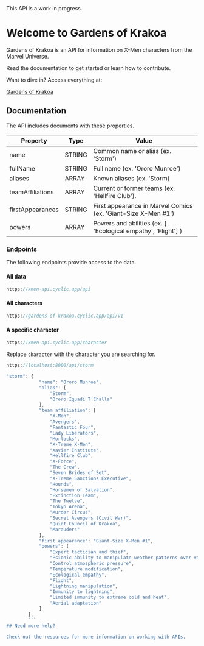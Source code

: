  
<Callout type="warning" emoji="⚠️">
  This API is a work in progress. 
</Callout>

# Welcome to Gardens of Krakoa
 
Gardens of Krakoa is an API for information on X-Men characters from the Marvel Universe.

Read the documentation to get started or learn how to contribute.

Want to dive in? Access everything at:  

[Gardens of Krakoa](https://gardens-of-krakoa.cyclic.app/api/v1)

## Documentation

<Callout type="info" emoji="ℹ️">
  <DocumentCount />
</Callout>


The API includes documents with these properties.


|  Property |  Type | Value  |
|---|---|---|
| name | STRING | Common name or alias (ex. 'Storm')
| fullName| STRING  | Full name (ex. 'Ororo Munroe') |
| aliases  | ARRAY  |  Known aliases (ex. 'Storm)|
| teamAffiliations   | ARRAY  | Current or former teams (ex. 'Hellfire Club'). |
| firstAppearances | STRING | First appearance in Marvel Comics (ex. 'Giant-Size X-Men #1')
| powers | ARRAY | Powers and abilities (ex. [ 'Ecological empathy',  'Flight'] )

### Endpoints

The following endpoints provide access to the data.

#### All data

```js filename="endpoints.js" {3} copy
https://xmen-api.cyclic.app/api
```

#### All characters

```js filename="endpoints.js" {3} copy
https://gardens-of-krakoa.cyclic.app/api/v1
```


#### A specific character

```js filename="endpoints.js" {3} copy
https://xmen-api.cyclic.app/character
```


Replace `character` with the character you are searching for. 

```js filename="endpoints.js" {3} copy
https://localhost:8000/api/storm
```


```js filename="storm.js" {0} copy
"storm": {
            "name": "Ororo Munroe",
            "alias": [
                "Storm",
                "Ororo Iquadi T'Challa"
            ],
            "team affiliation": [
                "X-Men",
                "Avengers",
                "Fantastic Four",
                "Lady Liberators",
                "Morlocks",
                "X-Treme X-Men",
                "Xavier Institute",
                "Hellfire Club",
                "X-Force",
                "The Crew",
                "Seven Brides of Set",
                "X-Treme Sanctions Executive",
                "Hounds",
                "Horsemen of Salvation",
                "Extinction Team",
                "The Twelve",
                "Tokyo Arena",
                "Murder Circus",
                "Secret Avengers (Civil War)",
                "Quiet Council of Krakoa",
                "Marauders"
            ],
            "first appearance": "Giant-Size X-Men #1",
            "powers": [
                "Expert tactician and thief",
                "Psionic ability to manipulate weather patterns over vast area",
                "Control atmospheric pressure",
                "Temperature modification",
                "Ecological empathy",
                "Flight",
                "Lightning manipulation",
                "Immunity to lightning",
                "Limited immunity to extreme cold and heat",
                "Aerial adaptation"
            ]
        },
        ```
## Need more help?

Check out the resources for more information on working with APIs.